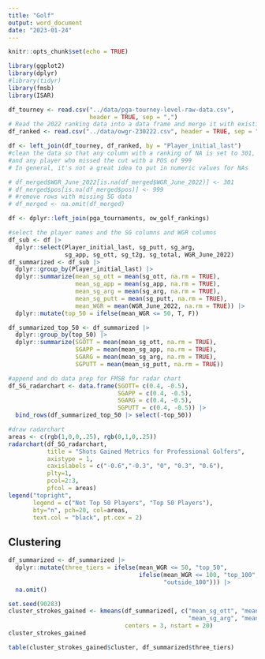 ```yaml
---
title: "Golf"
output: word_document
date: "2023-01-24"
---
```


```r
knitr::opts_chunk$set(echo = TRUE)
```

```r
library(ggplot2)
library(dplyr)
#library(tidyr)
library(fmsb)
library(ISAR)
```

```r
df_tourney <- read.csv("../data/pga-tourney-level-raw-data.csv", 
                       header = TRUE, sep = ",")
# Read the 2022 ranking data into a data frame and merge it with existing data
df_ranked <- read.csv("../data/owgr-230222.csv", header = TRUE, sep = ",")

df <- left_join(df_tourney, df_ranked, by = "Player_initial_last")
#clean the data so that any column with a ranking of NA is set to 301,
#and any player who missed the cut with a POS of 999
# In general, it's not a great idea to put in numeric values for NAs

# df_merged$WGR_June_2022[is.na(df_merged$WGR_June_2022)] <- 301
# df_merged$pos[is.na(df_merged$pos)] <- 999
# #remove rows with missing SG data
# df_merged <- na.omit(df_merged)
```

```r
df <- dplyr::left_join(pga_tournaments, ow_golf_rankings)
```

```r
#select the player names and the SG columns and WGR columns
df_sub <- df |> 
  dplyr::select(Player_initial_last, sg_putt, sg_arg, 
                sg_app, sg_ott, sg_t2g, sg_total, WGR_June_2022)
df_summarized <- df_sub |> 
  dplyr::group_by(Player_initial_last) |>
  dplyr::summarize(mean_sg_ott = mean(sg_ott, na.rm = TRUE),
                   mean_sg_app = mean(sg_app, na.rm = TRUE),
                   mean_sg_arg = mean(sg_arg, na.rm = TRUE),
                   mean_sg_putt = mean(sg_putt, na.rm = TRUE),
                   mean_WGR = mean(WGR_June_2022, na.rm = TRUE)) |> 
  dplyr::mutate(top_50 = ifelse(mean_WGR <= 50, T, F)) 
```


```r
df_summarized_top_50 <- df_summarized |>
  dplyr::group_by(top_50) |> 
  dplyr::summarize(SGOTT = mean(mean_sg_ott, na.rm = TRUE),
                   SGAPP = mean(mean_sg_app, na.rm = TRUE),
                   SGARG = mean(mean_sg_arg, na.rm = TRUE),
                   SGPUTT = mean(mean_sg_putt, na.rm = TRUE))
```

```r
#append and do data prep for FMSB for radar chart
df_SG_radarchart <- data.frame(SGOTT= c(0.4, -0.5), 
                               SGAPP = c(0.4, -0.5), 
                               SGARG = c(0.4, -0.5), 
                               SGPUTT = c(0.4, -0.5)) |> 
  bind_rows(df_summarized_top_50 |> select(-top_50))
```

```r
#draw radarchart
areas <- c(rgb(1,0,0,.25), rgb(0,1,0,.25))
radarchart(df_SG_radarchart,
           title = "Shots Gained Metrics for Professional Golfers",
           axistype = 1,
           caxislabels = c("-0.6","-0.3", "0", "0.3", "0.6"),
           plty=1,
           pcol=2:3,
           pfcol = areas)
legend("topright",
       legend = c("Not Top 50 Players", "Top 50 Players"),
       bty="n", pch=20, col=areas,
       text.col = "black", pt.cex = 2)
```


## Clustering

```r
df_summarized <- df_summarized |> 
  dplyr::mutate(three_tiers = ifelse(mean_WGR <= 50, "top_50",
                                     ifelse(mean_WGR <= 100, "top_100", 
                                            "outside_100"))) |> 
  na.omit()
```

```r
set.seed(90283)
cluster_strokes_gained <- kmeans(df_summarized[, c("mean_sg_ott", "mean_sg_app",
                                                   "mean_sg_arg", "mean_sg_putt")],
                                 centers = 3, nstart = 20)
cluster_strokes_gained
```

```r
table(cluster_strokes_gained$cluster, df_summarized$three_tiers)
```

